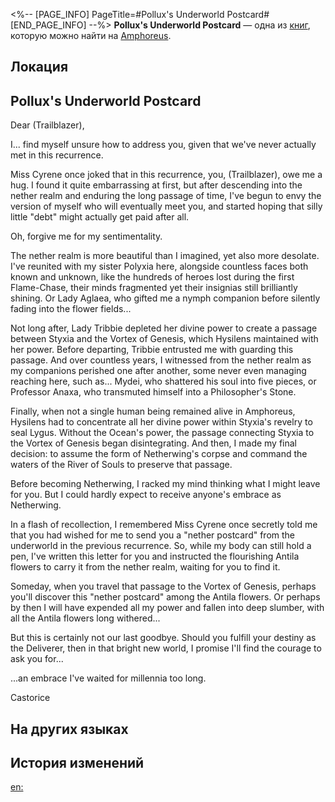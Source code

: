 <%-- [PAGE_INFO]
PageTitle=#Pollux's Underworld Postcard#
[END_PAGE_INFO] --%>
{{Дополнить}}
{{Книга Инфобокс
|id           = 584
|partIds      = 191923
|Название     = 
|Изображение  = Предмет Книга Амфореус 2.png
|Мир          = Amphoreus
|Томов        = 1
|Автор        = <!--нужно добавить-->
|Описание     = A postcard from an acquaintance in the nether realm, seemingly carved onto a dragon scale. At the bottom is a long-withered Antila.
|Том1         = {{tx}}
|Источник1    = {{tx|Отсутствует источник}}
|Персонажи    = Aglaea
|Фракции      = 
}}
'''Pollux's Underworld Postcard''' — одна из [[Книги|книг]], которую можно найти на [[Amphoreus]].

==Локация==
{{Отметка карты|<!--название карты-->|<!--id отметки-->}}

==Pollux's Underworld Postcard==
Dear {{MC|м=Mr.|ж=Miss}} (Trailblazer),

I... find myself unsure how to address you, given that we've never actually met in this recurrence.

Miss Cyrene once joked that in this recurrence, you, (Trailblazer), owe me a hug. I found it quite embarrassing at first, but after descending into the nether realm and enduring the long passage of time, I've begun to envy the version of myself who will eventually meet you, and started hoping that silly little "debt" might actually get paid after all.

Oh, forgive me for my sentimentality.

The nether realm is more beautiful than I imagined, yet also more desolate. I've reunited with my sister Polyxia here, alongside countless faces both known and unknown, like the hundreds of heroes lost during the first Flame-Chase, their minds fragmented yet their insignias still brilliantly shining. Or Lady Aglaea, who gifted me a nymph companion before silently fading into the flower fields...

Not long after, Lady Tribbie depleted her divine power to create a passage between Styxia and the Vortex of Genesis, which Hysilens maintained with her power. Before departing, Tribbie entrusted me with guarding this passage. And over countless years, I witnessed from the nether realm as my companions perished one after another, some never even managing reaching here, such as... Mydei, who shattered his soul into five pieces, or Professor Anaxa, who transmuted himself into a Philosopher's Stone.

Finally, when not a single human being remained alive in Amphoreus, Hysilens had to concentrate all her divine power within Styxia's revelry to seal Lygus. Without the Ocean's power, the passage connecting Styxia to the Vortex of Genesis began disintegrating. And then, I made my final decision: to assume the form of Netherwing's corpse and command the waters of the River of Souls to preserve that passage.

Before becoming Netherwing, I racked my mind thinking what I might leave for you. But I could hardly expect to receive anyone's embrace as Netherwing.

In a flash of recollection, I remembered Miss Cyrene once secretly told me that you had wished for me to send you a "nether postcard" from the underworld in the previous recurrence. So, while my body can still hold a pen, I've written this letter for you and instructed the flourishing Antila flowers to carry it from the nether realm, waiting for you to find it.

Someday, when you travel that passage to the Vortex of Genesis, perhaps you'll discover this "nether postcard" among the Antila flowers. Or perhaps by then I will have expended all my power and fallen into deep slumber, with all the Antila flowers long withered...

But this is certainly not our last goodbye. Should you fulfill your destiny as the Deliverer, then in that bright new world, I promise I'll find the courage to ask you for...

...an embrace I've waited for millennia too long.

Castorice

==На других языках==
{{На других языках
|en   = Pollux's Underworld Postcard
|zhs  = 玻吕刻斯的冥信片
|zht  = 玻呂刻斯的冥信片
|ja   = ボリュクスの冥界幽便
|ko   = 폴룩스의 저승 엽서
|es   = Postal de Pólux desde el inframundo
|fr   = Carte postale de l'Au-delà de Pollux
|ru   = Загробная открытка от Полидевксии
|th   = ไปมรณาบัตรจาก Pollux
|vi   = Bưu Thiếp Âm Giới Của Pollux
|de   = Pollux’ Postkarte aus der Unterwelt
|id   = Kartu Pos Dunia Kematian dari Pollux
|pt   = Cartão Postal do Mundo Inferior de Pollux
}}

==История изменений==
{{История изменений|3.5}}

[[en:]]